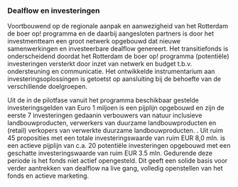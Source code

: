 ---
---

### Dealflow en investeringen

Voortbouwend op de regionale aanpak en aanwezigheid van het Rotterdam de boer op! programma en de daarbij aangesloten partners is door het investmentteam een groot netwerk opgebouwd dat nieuwe samenwerkingen en investeerbare dealflow genereert. Het transitiefonds is onderscheidend doordat het Rotterdam de boer op! programma (potentiële) investeringen versterkt door inzet van netwerk en budget t.b.v. ondersteuning en communicatie. Het ontwikkelde instrumentarium aan investeringsoplossingen is getoetst op aansluiting bij de behoefte van de verschillende doelgroepen.

Uit de in de pilotfase vanuit het programma beschikbaar gestelde investeringsgelden van Euro 1 miljoen is een pijplijn opgebouwd en zijn de eerste 7 investeringen gedaanin verbouwers van natuur inclusieve landbouwproducten, verwerkers van duurzame landbouwproducten en (retail) verkopers van verwerkte duurzame landbouwproducten. . Uit ruim 45 proposities met een totale investeringswaarde van ruim EUR 8,0 mln. is een actieve pijplijn van c.a. 20  potentiële investeringen opgebouwd met een geschatte investeringswaarde van ruim EUR 3.5 mln.  Gedurende deze periode is het fonds niet actief opengesteld. Dit geeft een solide basis voor verder aantrekken van dealflow na live gang, volledig openstellen van het fonds en actieve marketing.
